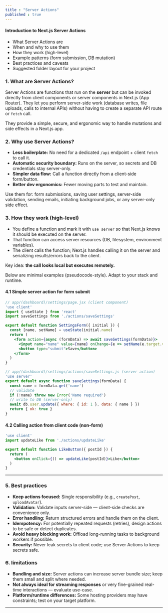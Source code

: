 ```yaml
---
title : "Server Actions"
published : true
---
```


#### Introduction to Next.js Server Actions

* What Server Actions are
* When and why to use them
* How they work (high-level)
* Example patterns (form submission, DB mutation)
* Best practices and caveats
* Suggested folder layout for your project


### 1. What are Server Actions?

Server Actions are functions that run on the **server** but can be invoked directly from client components or server components in Next.js (App Router). They let you perform server-side work (database writes, file uploads, calls to internal APIs) without having to create a separate API route or `fetch` call.

They provide a simple, secure, and ergonomic way to handle mutations and side effects in a Next.js app.


### 2. Why use Server Actions?

* **Less boilerplate:** No need for a dedicated `/api` endpoint + client `fetch` to call it.
* **Automatic security boundary:** Runs on the server, so secrets and DB credentials stay server-only.
* **Simpler data flow:** Call a function directly from a client-side form/button.
* **Better dev ergonomics:** Fewer moving parts to test and maintain.

Use them for: form submissions, saving user settings, server-side validation, sending emails, initiating background jobs, or any server-only side effect.


### 3. How they work (high-level)

* You define a function and mark it with `use server` so that Next.js knows it should be executed on the server.
* That function can access server resources (DB, filesystem, environment variables).
* The client calls the function; Next.js handles calling it on the server and serializing results/errors back to the client.

Key idea: **the call looks local but executes remotely.**


Below are minimal examples (pseudocode-style). Adapt to your stack and runtime.

#### 4.1 Simple server action for form submit

```jsx
// app/(dashboard)/settings/page.jsx (client component)
'use client'
import { useState } from 'react'
import saveSettings from './actions/saveSettings'

export default function SettingsForm({ initial }) {
  const [name, setName] = useState(initial.name)
  return (
    <form action={async (formData) => await saveSettings(formData)}>
      <input name="name" value={name} onChange={e => setName(e.target.value)} />
      <button type="submit">Save</button>
    </form>
  )
}
```

```js
// app/(dashboard)/settings/actions/saveSettings.js (server action)
'use server'
export default async function saveSettings(formData) {
  const name = formData.get('name')
  // validate
  if (!name) throw new Error('Name required')
  // write to DB (server-only)
  await db.user.update({ where: { id: 1 }, data: { name } })
  return { ok: true }
}
```

#### 4.2 Calling action from client code (non-form)

```jsx
'use client'
import updateLike from './actions/updateLike'

export default function LikeButton({ postId }) {
  return (
    <button onClick={() => updateLike(postId)}>Like</button>
  )
}
```

---

### 5. Best practices

* **Keep actions focused:** Single responsibility (e.g., `createPost`, `uploadAvatar`).
* **Validation:** Validate inputs server-side — client-side checks are convenience only.
* **Error handling:** Return structured errors and handle them on the client.
* **Idempotency:** For potentially repeated requests (retries), design actions to be safe or detect duplicates.
* **Avoid heavy blocking work:** Offload long-running tasks to background workers if possible.
* **Security:** Never leak secrets to client code; use Server Actions to keep secrets safe.


### 6. limitations

* **Bundling and size:** Server actions can increase server bundle size; keep them small and split where needed.
* **Not always ideal for streaming responses** or very fine-grained real-time interactions — evaluate use-case.
* **Platform/runtime differences:** Some hosting providers may have constraints; test on your target platform.

---


